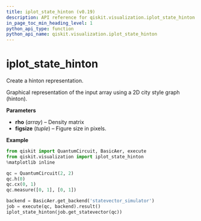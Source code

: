 ```yaml
---
title: iplot_state_hinton (v0.19)
description: API reference for qiskit.visualization.iplot_state_hinton in qiskit v0.19
in_page_toc_min_heading_level: 1
python_api_type: function
python_api_name: qiskit.visualization.iplot_state_hinton
---
```


<span id="iplot-state-hinton" />

# iplot\_state\_hinton

<Function id="qiskit.visualization.iplot_state_hinton" isDedicatedPage={true} github="https://github.com/qiskit/qiskit/tree/stable/0.14/qiskit/visualization/interactive/iplot_hinton.py" signature="iplot_state_hinton(rho, figsize=None)">
  Create a hinton representation.

  Graphical representation of the input array using a 2D city style graph (hinton).

  **Parameters**

  *   **rho** (*array*) – Density matrix
  *   **figsize** (*tuple*) – Figure size in pixels.

  **Example**

  ```python
  from qiskit import QuantumCircuit, BasicAer, execute
  from qiskit.visualization import iplot_state_hinton
  %matplotlib inline

  qc = QuantumCircuit(2, 2)
  qc.h(0)
  qc.cx(0, 1)
  qc.measure([0, 1], [0, 1])

  backend = BasicAer.get_backend('statevector_simulator')
  job = execute(qc, backend).result()
  iplot_state_hinton(job.get_statevector(qc))
  ```
</Function>

